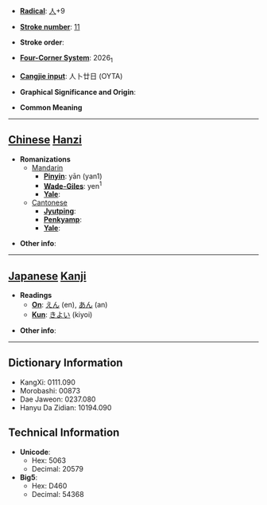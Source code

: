 * '''[[Wiktionary:Chinese radical index| Radical]]''': [[Wiktionary:Chinese radical index 人|人]]+9

* '''[[Wiktionary:Chinese total strokes index|Stroke number]]''': [[Wiktionary:Chinese total strokes index 11|11]]

* '''Stroke order''': 

* '''[[Wiktionary:Chinese four corner index|Four-Corner System]]''': 2026<sub>1</sub>

* '''[[Wiktionary:Chinese Cangjie index|Cangjie input]]''': 人卜廿日 (OYTA)

* '''Graphical Significance and Origin''': 

* '''Common Meaning'''

----

== [[Chinese]] [[Hanzi]] ==

* '''Romanizations'''
** [[Mandarin]]
*** '''[[Pinyin]]''': yān (yan1)
*** '''[[Wade-Giles]]''': yen<sup>1</sup>
*** '''[[Yale]]''': 
**[[Cantonese]]
***'''[[Jyutping]]''':
***'''[[Penkyamp]]''': 
***'''[[Yale]]''': 

* '''Other info''': 

----

== [[Japanese]] [[Kanji]] ==

* '''Readings'''
** '''[[On]]''': [[えん]] (en), [[あん]] (an)
** '''[[Kun]]''': [[きよい]] (kiyoi)

* '''Other info''':  

----

== Dictionary Information ==

* KangXi: 0111.090
* Morobashi: 00873
* Dae Jaweon: 0237.080
* Hanyu Da Zidian: 10194.090

== Technical Information ==

* '''Unicode''':
** Hex: 5063
** Decimal: 20579
* '''Big5''':
** Hex: D460
** Decimal: 54368